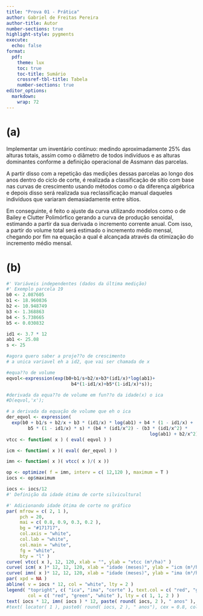 ```yaml
---
title: "Prova 01 - Prática"
author: Gabriel de Freitas Pereira
author-title: Autor
number-sections: true
highlight-style: pygments
execute:
  echo: false
format:
  pdf:
    theme: lux
    toc: true
    toc-title: Sumário
    crossref-tbl-title: Tabela
    number-sections: true
editor_options: 
  markdown: 
    wrap: 72
---
```


# (a)

Implementar um inventário contínuo: medindo aproximadamente 25% das alturas totais, assim como o diâmetro de todos indivíduos e as alturas dominantes conforme a definição operacional de Assmann das parcelas. 

A partir disso com a repetição das medições dessas parcelas ao longo dos anos dentro do ciclo de corte, é realizada a classificação de sítio com base nas curvas de crescimento usando métodos como o da diferença algébrica e depois disso será realizada sua reclassificação manual daqueles indivíduos que variaram demasiadamente entre sítios.

Em conseguinte, é feito o ajuste da curva utilizando modelos como o de Bailey e Clutter Polimórfico gerando a curva de produção senoidal, estimando a partir da sua derivada o incremento corrente anual. Com isso, a partir do volume total será estimado o incremento médio mensal, chegando por fim na equação a qual é alcançada através da otimização do incremento médio mensal.

# (b)

```r

#' Variáveis independentes (dados da última medição)
#' Exemplo parcela 19
b0 <- 2.087605
b1 <- 18.960836
b2 <- 10.948749 
b3 <- 1.368863  
b4 <- 5.738665  
b5 <- 0.030832

id1 <- 3.7 * 12
ab1 <- 25.08
s <- 25

#agora quero saber a proje??o de crescimento 
# a unica variavel eh a id2, que vai ser chamada de x

#equa??o de volume
eqvol<-expression(exp(b0+b1/s+b2/x+b3*(id1/x)*log(ab1)+                         
                        b4*(1-id1/x)+b5*(1-id1/x)*s));

#derivada da equa??o de volume em fun??o da idade(x) o ica
#D(eqvol,'x');

# a derivada da equação de volume que eh o ica
der_eqvol <- expression(
  exp(b0 + b1/s + b2/x + b3 * (id1/x) * log(ab1) + b4 * (1 - id1/x) + 
        b5 * (1 - id1/x) * s) * (b4 * (id1/x^2) - (b3 * (id1/x^2) * 
                                                     log(ab1) + b2/x^2) + b5 * (id1/x^2) * s))
vtcc <- function( x ) ( eval( eqvol ) )

icm <- function( x )( eval( der_eqvol ) )

imn <- function( x )( vtcc( x )/( x ))

op <- optimize( f = imn, interv = c( 12,120 ), maximum = T )
iocs <- op$maximum

iocs <- iocs/12
#' Definição da idade ótima de corte silvicultural

#' Adicionando idade ótima de corte no gráfico
par( mfrow = c( 2, 1 ),
     pch = 20,
     mai = c( 0.8, 0.9, 0.3, 0.2 ),
     bg = "#171717",
     col.axis = "white",
     col.lab = "white",
     col.main = "white",
     fg = "white",
     bty = "l" )
curve( vtcc( x ), 12, 120, xlab = "", ylab = "vtcc (m³/ha)" )
curve( icm( x )* 12, 12, 120, xlab = "idade (meses)", ylab = "icm (m³/ha.ano)", col = "red" )
curve( imn( x )* 12, 12, 120, xlab = "idade (meses)", ylab = "ima (m³/ha.ano)", add = TRUE, col = "green" )
par( xpd = NA )
abline( v = iocs * 12, col = "white", lty = 2 )
legend( "topright", c( "ica", "ima", "corte" ), text.col = c( "red", "green", "white" ), box.lty = 0,
        col = c( "red", "green", "white" ), lty = c( 1, 1, 2 ) )
text( iocs * 12, imn( iocs ) * 12, paste( round( iocs, 2 ), " anos" ), cex = 0.8, col = "white" )
#text( locator( 1 ), paste0( round( iocs, 2 ), " anos"), cex = 0.8, col = "white" )
```

